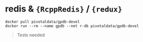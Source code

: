 # redis & `{RcppRedis}` / `{redux}`

``` 
docker pull pivotaldata/gpdb-devel
docker run --rm --name gpdb --net r-db pivotaldata/gpdb-devel
```
> Tests needed
